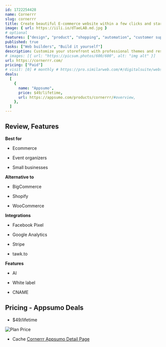 ```yaml
---
id: 1722254428
name: Cornerrr
slug: cornerrr
title: Create beautiful E-commerce website within a few clicks and start selling
image: { url: https://iili.io/dTaeLAB.md.jpg }
# optional
features: ["design", "product", "shopping", "automation", "customer support", "marketing"]
published: true
tasks: ["Web builders", "Build it yourself"]
description: Customize your storefront with professional themes and responsive designsSimplify payment processing and manage inventory efficiently with Cornerrr’s intuitive tools
# images: [{ url: "https://picsum.photos/600/600", alt: "img alt" }]
url: https://cornerrr.com/
pricing: ["Paid"]
# visit: [0] # monthly # https://pro.similarweb.com/#/digitalsuite/websiteanalysis/home
deals:
  [
    {
      name: "Appsumo",
      price: $49/lifetime,
      url: https://appsumo.com/products/cornerrr/#overview,
    },
  ]
---
```


## Review, Features

 

**Best for**

- Ecommerce

- Event organizers

- Small businesses

**Alternative to**

- BigCommerce

- Shopify

- WooCommerce

**Integrations**

- Facebook Pixel

- Google Analytics

- Stripe

- tawk.to

**Features**

- AI

- White label

- CNAME

## Pricing - Appsumo Deals

- $49/lifetime

<Img src="https://iili.io/dTM91TJ.png" alt="Plan Price" />

- Cache [Cornerrr Appsumo Detail Page](https://iili.io/dTMHMAu.png)
